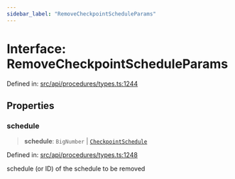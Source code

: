 ```yaml
---
sidebar_label: "RemoveCheckpointScheduleParams"
---
```


# Interface: RemoveCheckpointScheduleParams

Defined in: [src/api/procedures/types.ts:1244](https://github.com/PolymeshAssociation/polymesh-sdk/blob/bee6a2fe7a8ce5db42a6982e793782182cde2153/src/api/procedures/types.ts#L1244)

## Properties

### schedule

> **schedule**: `BigNumber` \| [`CheckpointSchedule`](../../../entities/CheckpointSchedule/classes/CheckpointSchedule.mdx)

Defined in: [src/api/procedures/types.ts:1248](https://github.com/PolymeshAssociation/polymesh-sdk/blob/bee6a2fe7a8ce5db42a6982e793782182cde2153/src/api/procedures/types.ts#L1248)

schedule (or ID) of the schedule to be removed
